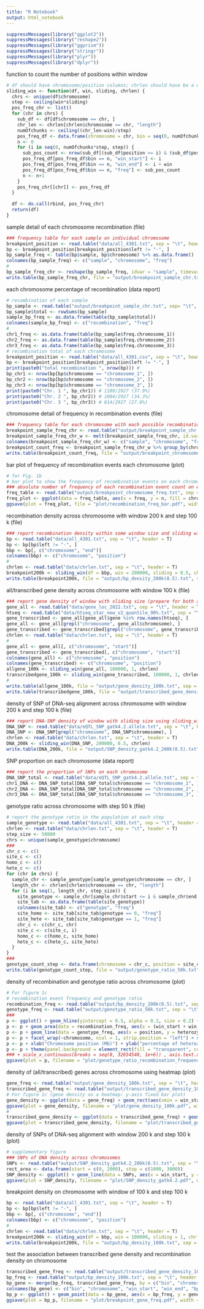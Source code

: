 ```yaml
---
title: "R Notebook"
output: html_notebook
---
```


```r
suppressMessages(library("ggplot2"))
suppressMessages(library("reshape2"))
suppressMessages(library("ggprism"))
suppressMessages(library("stringr"))
suppressMessages(library("plyr"))
suppressMessages(library("dplyr"))
```

function to count the number of positions within window
```r
# df should have chromosome/position columns; chrlen should have be a dataframe)
sliding_win <- function(df, win, sliding, chrlen) {
  chrs <- unique(df$chromosome)
  step <- ceiling(win*sliding)
  pos_freq_chr <- list()
  for (chr in chrs) {
    sub_df <- df[df$chromosome == chr, ]
    chr_len <- chrlen[chrlen$chromosome == chr, "length"]
    numOfchunks <- ceiling((chr_len-win)/step)
    pos_freq_df <- data.frame(chromosome = chr, bin = seq(0, numOfchunks, 1), win_start = seq(0, numOfchunks, 1), win_end = seq(0, numOfchunks, 1), freq = seq(0, numOfchunks, 1))
    n <- 0
    for (i in seq(0, numOfchunks*step, step)) {
      sub_pos_count <- nrow(sub_df[(sub_df$position >= i) & (sub_df$position < i+win), ])
      pos_freq_df[pos_freq_df$bin == n, "win_start"] <- i
      pos_freq_df[pos_freq_df$bin == n, "win_end"] <- i + win
      pos_freq_df[pos_freq_df$bin == n, "freq"] <- sub_pos_count
      n <- n+1
    }
    pos_freq_chr[[chr]] <- pos_freq_df
  }
  
  df <- do.call(rbind, pos_freq_chr)
  return(df)
}
```

sample detail of each chromosome recombination (file)
```r
### frequency table for each sample on individual chromosome
breakpoint_position <- read.table("data/all_4301.txt", sep = "\t", header = T)
bp <- breakpoint_position[breakpoint_position$left != "-", ]
bp_sample_freq <- table(bp$sample, bp$chromosome) %>% as.data.frame()
colnames(bp_sample_freq) <- c("sample", "chromosome", "freq")
#
bp_sample_freq_chr <- reshape(bp_sample_freq, idvar = "sample", timevar = "chromosome", direction = "wide")
write.table(bp_sample_freq_chr, file = "output/breakpoint_sample_chr.txt", sep = "\t", quote = F, row.name = F)
```

each chromosome percentage of recombination (data report)
```r
# recombination of each sample
bp_sample <- read.table("output/breakpoint_sample_chr.txt", sep= "\t", header = T, row.names = 1)
bp_sample$total <- rowSums(bp_sample)
sample_bp_freq <- as.data.frame(table(bp_sample$total))
colnames(sample_bp_freq) <- c("recombination", "freq")
# 
chr1_freq <- as.data.frame(table(bp_sample$freq.chromosome_1))
chr2_freq <- as.data.frame(table(bp_sample$freq.chromosome_2))
chr3_freq <- as.data.frame(table(bp_sample$freq.chromosome_3))
# recombination total of each chromosome
breakpoint_position <- read.table("data/all_4301.csv", sep = "\t", header = T)
bp <- breakpoint_position[breakpoint_position$left != "-", ]
print(paste0("total recombination ", nrow(bp))) # 
bp_chr1 <- nrow(bp[bp$chromosome == "chromosome_1", ])
bp_chr2 <- nrow(bp[bp$chromosome == "chromosome_2", ])
bp_chr3 <- nrow(bp[bp$chromosome == "chromosome_3", ])
print(paste0("Chr. 1 ", bp_chr1)) # 1109/2927 (37.9%)
print(paste0("Chr. 2 ", bp_chr2)) # 1004/2927 (34.3%)
print(paste0("Chr. 3 ", bp_chr3)) # 814/2927 (27.8%)
```

chromosome detail of frequency in recombination events (file)
```r
### frequency table for each chromosome with each possible recombination event counts
breakpoint_sample_freq_chr <- read.table("output/breakpoint_sample_chr.txt", sep= "\t", header = T)
breakpoint_sample_freq_chr_w <- melt(breakpoint_sample_freq_chr, id.vars = "sample")
colnames(breakpoint_sample_freq_chr_w) <- c("sample", "chromosome", "freq")
breakpoint_count_freq <- breakpoint_sample_freq_chr_w %>% group_by(chromosome, freq) %>% summarise(n = n()) %>% as.data.frame()
write.table(breakpoint_count_freq, file = "output/breakpoint_chromosome_freq.txt", sep = "\t", quote = F, row.names = F)
```

bar plot of frequency of recombination events each chromosome (plot)
```r
# for Fig. 1b
# bar plot to show the frequency of recombination events on each chromosome
### absolute number of frequency of each recombination event count on each chromosome
freq_table <- read.table("output/breakpoint_chromosome_freq.txt", sep = "\t", header = T)
freq_plot <- ggplot(data = freq_table, aes(x = freq, y = n, fill = chromosome)) + geom_col(position = position_dodge(width = 0.8), width = 0.6, color = "black", size = 0.5) + theme(panel.background = element_rect(color = "grey", fill = "transparent"), panel.grid.major.y = element_line(linetype = "dashed", color = "grey80"), panel.grid.minor.y = element_blank(), panel.grid.major.x = element_blank()) + xlab("recombination events") + ylab("frequency") + scale_fill_manual(values = c("freq.chromosome_1" = "white", "freq.chromosome_2" = "grey",  "freq.chromosome_3" = "black")) + theme(legend.position = "none")
ggsave(plot = freq_plot, file = "plot/recombination_freq_bar.pdf", width = 4.5, height = 4)
```

recombination density across chromosome with window 200 k and step 100 k (file)
```r
### report recombination density within some window size and sliding window across chromosome
bp <- read.table("data/all_4301.txt", sep = "\t", header = T)
bp <- bp[bp$left != "-", ]
bbp <- bp[, c("chromosome", "end")]
colnames(bbp) <- c("chromosome", "position")
# 
chrlen <- read.table("data/chrlen.txt", sep = "\t", header = T)
breakpoint200k <- sliding_win(df = bbp, win = 200000, sliding = 0.5, chrlen = chrlen)
write.table(breakpoint200k, file = "output/bp_density_200k(0.5).txt", sep = "\t", quote = F, row.names = F)
```

all/transcribed gene density across chromosome with window 100 k (file)
```r
### report gene density of window with sliding size (prepare for both all gene and transcribed genes) using sliding_win
gene_all <- read.table("data/gene_loc_2022.txt", sep = "\t", header = T)
htseq <- read.table("data/htseq_star_new_v2_quantile_90%.txt", sep = "\t", header = T, row.names = 1)
gene_transcribed <- gene_all[gene_all$gene %in% row.names(htseq), ]
gene_all <- gene_all[grepl("chromosome", gene_all$chromosome), ]
gene_transcribed <- gene_transcribed[grepl("chromosome", gene_transcribed$chromosome), ]
chrlen <- read.table("data/chrlen.txt", sep = "\t", header = T)
# 
gene_all <- gene_all[, c("chromosome", "start")]
gene_transcribed <- gene_transcribed[, c("chromosome", "start")]
colnames(gene_all) <- c("chromosome", "position")
colnames(gene_transcribed) <- c("chromosome", "position")
allgene_100k <- sliding_win(gene_all, 100000, 1, chrlen)
transcribedgene_100k <- sliding_win(gene_transcribed, 100000, 1, chrlen)
#
write.table(allgene_100k, file = "output/gene_density_100k.txt", sep = "\t", quote = F, row.names = F)
write.table(transcribedgene_100k, file = "output/transcribed_gene_density_100k.txt", sep = "\t", quote = F, row.names = F)
```

density of SNP of DNA-seq alignment across chromosome with window 200 k and step 100 k (file)
```r
### report DNA-SNP density of window with sliding size using sliding_win
DNA_SNP <- read.table("data/eQTL_SNP_gatk4.2.allele.txt", sep = "\t", header = T)
DNA_SNP <- DNA_SNP[grepl("chromosome", DNA_SNP$chromosome), ]
chrlen <- read.table("data/chrlen.txt", sep = "\t", header = T)
DNA_200k <- sliding_win(DNA_SNP, 200000, 0.5, chrlen)
write.table(DNA_200k, file = "output/SNP_density_gatk4.2_200k(0.5).txt", sep = "\t", quote = F, row.names = F)
```

SNP proportion on each chromosome (data report)
```r
### report the proportion of SNPs on each chromosome
DNA_SNP_total <- read.table("data/eQTL_SNP_gatk4.2.allele.txt", sep = "\t", header = T) # 724563
chr1_DNA <- DNA_SNP_total[DNA_SNP_total$chromosome == "chromosome_1", ] # 273511/724563 (37.7%)
chr2_DNA <- DNA_SNP_total[DNA_SNP_total$chromosome == "chromosome_2", ] # 246431/724563 (34.0%)
chr3_DNA <- DNA_SNP_total[DNA_SNP_total$chromosome == "chromosome_3", ] # 190068/724563 (26.2%)
```

genotype ratio across chromosome with step 50 k (file)
```r
# report the genotype ratio in the population at each step
sample_genotype <- read.table("data/all_4301.txt", sep = "\t", header = T)
chrlen <- read.table("data/chrlen.txt", sep = "\t", header = T)
step_size <- 50000
chrs <- unique(sample_genotype$chromosome)
###
chr_c <- c()
site_c <- c()
homo_c <- c()
hete_c <- c()
for (chr in chrs) {
  sample_chr <- sample_genotype[sample_genotype$chromosome == chr, ]
  length_chr <- chrlen[chrlen$chromosome == chr, "length"]
  for (i in seq(1, length_chr, step_size)) {
    site_genotype <- sample_chr[sample_chr$start <= i & sample_chr$end >= i, "genotype"]
    site_tab <- as.data.frame(table(site_genotype))
    colnames(site_tab) <- c("genotype", "freq")
    site_homo <- site_tab[site_tab$genotype == 0, "freq"]
    site_hete <- site_tab[site_tab$genotype == 1, "freq"]
    chr_c <- c(chr_c, chr)
    site_c <- c(site_c, i)
    homo_c <- c(homo_c, site_homo)
    hete_c <- c(hete_c, site_hete)
  }
}
###
genotype_count_step <- data.frame(chromosome = chr_c, position = site_c, homozygous = homo_c, heterozygous = hete_c)
write.table(genotype_count_step, file = "output/genotype_ratio_50k.txt", sep = "\t", quote = F, row.names = F)
```

density of recombination and genotype ratio across chromosome (plot)
```r
# For figure 1c 
# recombination event frequency and genotype ratio
recombination_freq <- read.table("output/bp_density_200k(0.5).txt", sep = "\t", header = T)
genotype_freq <- read.table("output/genotype_ratio_50k.txt", sep = "\t", header = T)
###
p <- ggplot() + geom_hline(yintercept = 0.5, alpha = 0.2, size = 0.2) + geom_vline(xintercept = c(0, 5e+6, 10e+6, 15e+6, 20e+6, 25e+6, 30e+6), linetype = "dashed", size = 0.2, alpha = 0.2) 
p <- p + geom_area(data = recombination_freq, aes(x = (win_start + win_end)/2, y = freq/30), fill = "#e5855d", alpha = 0.5) + geom_line(data = recombination_freq, aes(x = (win_start + win_end)/2, y = freq/30), color = "#dd6e4c", size = 0.3)
p <- p + geom_line(data = genotype_freq, aes(x = position, y = heterozygous/(homozygous+heterozygous)), color = "#452a3d", size = 0.5) 
p <- p + facet_wrap(~chromosome, ncol = 1, strip.position = "left") + scale_y_continuous(position = "right")
p <- p + xlab("Chromosome position (Mb)") + ylab("percentage of heterozygous genotype (%) & recombination events (30x)")
p <- p + theme(panel.background = element_rect(fill = "transparent", color = "grey"), panel.grid = element_blank())
### + scale_x_continuous(breaks = seq(0, 32654540, 1e+6)) , axis.text.x = element_text(angle = 90, vjust = 0.5, hjust=1)
ggsave(plot = p, filename = "plot/genotype_ratio_recombination_frequency.pdf", width = 8.5, height = 5.8) 
```

density of (all/transcribed) genes across chromosome using heatmap (plot)
```r
gene_freq <- read.table("output/gene_density_100k.txt", sep = "\t", header = T)
transcribed_gene_freq <- read.table("output/transcribed_gene_density_100k.txt", sep = "\t", header = T)
# For figure 1c (gene density as a heatmap: y-axis fixed bar plot)
gene_density <- ggplot(data = gene_freq) + geom_rect(aes(xmin = win_start, xmax = win_end, ymin = 0, ymax = 0.3, fill = freq)) + geom_vline(xintercept = c(0, 5e+6, 10e+6, 15e+6, 20e+6, 25e+6, 30e+6), linetype = "dashed", size = 0.2, alpha = 0.2) + facet_wrap(~chromosome, ncol = 1, strip.position = "left") + scale_fill_viridis_c(direction = -1, option = "C") + theme(legend.position = "bottom", panel.background = element_rect(fill = NA, color = "grey"), panel.grid = element_blank(), axis.ticks.y = element_blank(), axis.text.y = element_blank()) + ylab("") + scale_y_continuous() + theme(legend.position = "bottom")
ggsave(plot = gene_density, filename = "plot/gene_density_100k.pdf", width = 8.5, height = 4)
# 
transcribed_gene_density <- ggplot(data = transcribed_gene_freq) + geom_rect(aes(xmin = win_start, xmax = win_end, ymin = 0, ymax = 0.3, fill = freq)) + geom_vline(xintercept = c(0, 5e+6, 10e+6, 15e+6, 20e+6, 25e+6, 30e+6), linetype = "dashed", size = 0.2, alpha = 0.2) + facet_wrap(~chromosome, ncol = 1, strip.position = "left") + scale_fill_viridis_c(direction = -1, option = "C") + theme(legend.position = "bottom", panel.background = element_rect(fill = NA, color = "grey"), panel.grid = element_blank(), axis.ticks.y = element_blank(), axis.text.y = element_blank()) + ylab("") + scale_y_continuous() + theme(legend.position = "bottom")
ggsave(plot = transcribed_gene_density, filename = "plot/transcribed_gene_density_100k.pdf", width = 8.5, height = 4)
```

density of SNPs of DNA-seq alignment with window 200 k and step 100 k (plot)
```r
# supplementary figure
### SNPs of DNA density across chromosomes
SNPs <- read.table("output/SNP_density_gatk4.2_200k(0.5).txt", sep = "\t", header = T)
rect_area <- data.frame(start = c(0, 2000), stop = c(1000, 3000))
SNP_density <- ggplot() + geom_line(data = SNPs, aes(x = win_start, y = freq)) + facet_wrap(~chromosome, nrow = 1, strip.position = "top", scales = "fixed") + theme(panel.background = element_rect(fill = "transparent", color = "grey"), panel.grid.major.x = element_line(linetype = "dashed", color = "grey", size = 0.3), panel.grid.major.y = element_blank(), panel.grid.minor.y = element_blank(), panel.grid.minor.x = element_blank()) + ylab("SNP count per 200 kb window") + scale_y_continuous(position = "left") + xlab("Chromosome position (Mb)") + geom_rect(data = rect_area, aes(ymin = start, ymax = stop, xmin = -Inf, xmax = Inf), fill = "grey", alpha = 0.2)
ggsave(plot = SNP_density, filename = "plot/SNP_density_gatk4.2.pdf", width = 9, height = 2.8)
```

breakpoint density on chromosome with window of 100 k and step 100 k
```r
bp <- read.table("data/all_4301.txt", sep = "\t", header = T)
bp <- bp[bp$left != "-", ]
bbp <- bp[, c("chromosome", "end")]
colnames(bbp) <- c("chromosome", "position")
# 
chrlen <- read.table("data/chrlen.txt", sep = "\t", header = T)
breakpoint200k <- sliding_win(df = bbp, win = 100000, sliding = 1, chrlen = chrlen)
write.table(breakpoint200k, file = "output/bp_density_100k.txt", sep = "\t", quote = F, row.names = F)
```

test the association between transcribed gene density and recombination density on chromosome
```r
transcribed_gene_freq <- read.table("output/transcribed_gene_density_100k.txt", sep = "\t", header = T)
bp_freq <- read.table("output/bp_density_100k.txt", sep = "\t", header = T)
bp_gene <- merge(bp_freq, transcribed_gene_freq, by = c("bin", "chromosome", "win_start", "win_end"))
colnames(bp_gene) <- c("bin", "chromosome", "win_start", "win_end", "bp_freq", "gene_freq")
bp_p <- ggplot() + geom_point(data = bp_gene, aes(x = bp_freq, y = gene_freq), size = 0.4) + theme(panel.background = element_rect(fill = "transparent", color = "grey"), panel.grid = element_blank()) + xlab("breakpoint frequency (100k)") + ylab("transcribed gene frequency (100k)")
ggsave(plot = bp_p, filename = "plot/breakpoint_gene_freq.pdf", width = 5, height = 5)
```


```r

```

